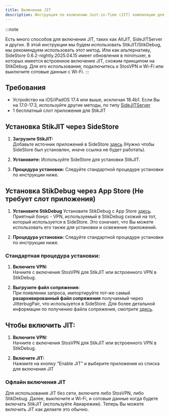 ```yaml
---
title: Включение JIT
description: Инструкция по включению Just-in-Time (JIT) компиляции для приложений, использующих её.
---
```


:::note

Есть много способов для включения JIT, таких как AltJIT, SideJITServer и других. В этой инструкции мы будем использовать StikJIT/StikDebug, мы рекомендуем использовать этот метод. Или как альтернативу, SideStore 0.6.2-nightly.2025.04.15 имеет обновления в minimuxer, в которых имеется встроенное включение JIT, схожим принципом на StikDebug. Для его использования, подключитесь к StosVPN и Wi-Fi или выключите сотовые данные с Wi-Fi.
:::

## Требования
* Устройство на iOS/iPadOS 17.4 или выше, исключая 18.4b1. Если Вы на 17.0-17.3, используйте другие методы, по типу [SideJITServer](https://github.com/nythepegasus/SideJITServer)
* 1 бесплатный слот приложения для StikJIT

## Установка StikJIT через SideStore
   
1. **Загрузите StikJIT:**  
   Добавьте источник приложений в SideStore [здесь](sidestore://source?url=https://raw.githubusercontent.com/StephenDev0/StikJIT/refs/heads/main/repo.json) (Нужно чтобы SideStore был установлен, иначе ссылка не будет работать).

2. **Установите:**
   Используйте SideStore для установки StikJIT.

3. **Процедура установки:**
   Следуйте стандартной процедуре установки по инструкции ниже.

## Установка StikDebug через App Store (Не требует слот приложения)

1. **Установите StikDebug**
   Установите StikDebug с App Store [здесь](https://apps.apple.com/us/app/stikdebug/id6744045754). Приятный бонус - VPN, используемый в StikDebug схожий на тот, который используется в SideStore. Это означает, что Вы можете использовать его также для установки и освежение приложений. 

2. **Процедура установки:**
   Следуйте стандартной процедуре установки по инструкции ниже.

### Стандартная процедура установки:

1. **Включите VPN:**  
   Начните с включения StosVPN для StikJIT или встроенного VPN в StikDebug.

2. **Выгрузите файл сопряжения:**  
   При появлении запроса, импортируйте тот-же самый **разархивированный файл сопряжения** получаемый через JitterbugPair, что используется в SideStore. Для более детальной информации по получению файла сопряжения, смотрите [здесь](/docs/installation/pairing-file).

## Чтобы включить JIT:

1. **Включите VPN:**  
   Начните с включения StosVPN для StikJIT или встроенного VPN в StikDebug.
   
2. **Включите JIT:**  
   Нажмите на кнопку “Enable JIT” и выберите приложения из списка для включения JIT

### Офлайн включения JIT 
Для использования JIT без сети, включите либо StosVPN, либо StikDebug. Далее, выключите и Wi-Fi, и сотовые данные когда будете включать StikJIT (используйте Авиарежим). Теперь Вы можете включить JIT как делаете это обычно.
